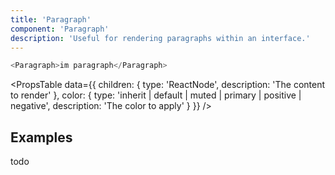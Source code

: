 ```yaml
---
title: 'Paragraph'
component: 'Paragraph'
description: 'Useful for rendering paragraphs within an interface.'
---
```


```js live
<Paragraph>im paragraph</Paragraph>
```

<PropsTable
  data={{
    children: {
      type: 'ReactNode',
      description: 'The content to render'
    },
    color: {
      type: 'inherit | default | muted | primary | positive | negative',
      description: 'The color to apply'
    }
  }}
/>

## Examples

todo
